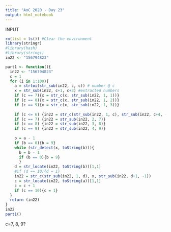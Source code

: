 ```yaml
---
title: "AoC 2020 - Day 23"
output: html_notebook
---
```


INPUT

```r
rm(list = ls()) #Clear the environment
library(stringr)
#library(hash)
#library(stringi)
in22 <- "156794823"
```

```r
part1 <- function(){
  in22 <- "156794823"
  c = 1
  for (i in 1:100){
    a = strtoi(str_sub(in22, c, c)) # number @ c
    x = str_sub(in22, c+1, c+3) #extracted numbers
    if (c == 7){x = str_c(x, str_sub(in22, 1, 1))}
    if (c == 8){x = str_c(x, str_sub(in22, 1, 2))}
    if (c == 9){x = str_c(x, str_sub(in22, 1, 3))}
    
    if (c <= 6) {in22 = str_c(str_sub(in22, 1, c), str_sub(in22, c+4, -1))}
    if (c == 7) {in22 = str_sub(in22, 2, 7)}
    if (c == 8) {in22 = str_sub(in22, 3, 8)}
    if (c == 9) {in22 = str_sub(in22, 4, 9)}
    
    b = a - 1
    if (b == 0){b = 9}
    while (str_detect(x, toString(b))){
      b = b - 1
      if (b == 0){b = 9}
      }
    d = str_locate(in22, toString(b))[1,1]
    #if (d == 10){d = 1}
    in22 = str_c(str_sub(in22, 1, d), x, str_sub(in22, d+1, -1))
    c = str_locate(in22, toString(a))[1,1]
    c = c + 1
    if (c == 10){c = 1}
  }
  return (in22)
}
in22
part1()
```
c=7, 8, 9?
